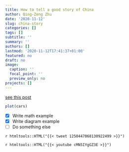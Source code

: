 ```yaml
---
title: How to tell a good story of China
author: Qing-Zeng Zhu
date: '2020-11-12'
slug: china-story
categories: []
tags: []
subtitle: ''
summary: ''
authors: []
lastmod: '2020-11-12T17:41:37+01:00'
featured: no
draft: no
image:
  caption: ''
  focal_point: ''
  preview_only: no
projects: []
---
```


[see this post](../creating-a-website/)

```r
plot(cars)
```

- [x] Write math example
- [x] Write diagram example
- [ ] Do something else


`r htmltools::HTML("{{< tweet 1250447868130922499 >}}")`

`r htmltools::HTML("{{< youtube cMN5IYgGZ3E >}}")`



